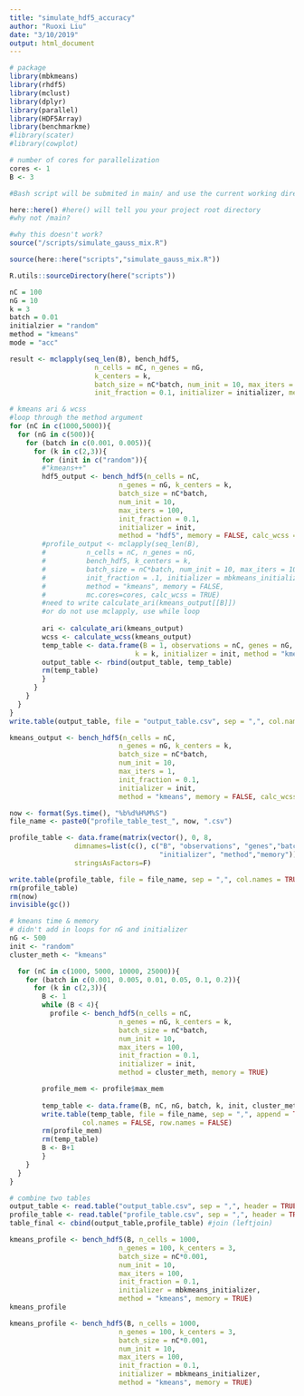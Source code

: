 ```yaml
---
title: "simulate_hdf5_accuracy"
author: "Ruoxi Liu"
date: "3/10/2019"
output: html_document
---
```


```r
# package
library(mbkmeans)
library(rhdf5)
library(mclust)
library(dplyr)
library(parallel)
library(HDF5Array)
library(benchmarkme)
#library(scater)
#library(cowplot)

# number of cores for parallelization
cores <- 1
B <- 3
```

```r
#Bash script will be submited in main/ and use the current working directory (main/ will be wd)

here::here() #here() will tell you your project root directory
#why not /main?

#why this doesn't work?
source("/scripts/simulate_gauss_mix.R") 

source(here::here("scripts","simulate_gauss_mix.R"))

R.utils::sourceDirectory(here("scripts"))
```

```r
nC = 100
nG = 10
k = 3
batch = 0.01
initialzier = "random"
method = "kmeans"
mode = "acc"
```

```r
result <- mclapply(seq_len(B), bench_hdf5, 
                     n_cells = nC, n_genes = nG, 
                     k_centers = k,
                     batch_size = nC*batch, num_init = 10, max_iters = 100, 
                     init_fraction = 0.1, initializer = initializer, method = method,                        mode = mode, mc.cores=cores)
```




```r
# kmeans ari & wcss
#loop through the method argument
for (nC in c(1000,5000)){
  for (nG in c(500)){
    for (batch in c(0.001, 0.005)){
      for (k in c(2,3)){
        for (init in c("random")){
        #"kmeans++"
        hdf5_output <- bench_hdf5(n_cells = nC, 
                           n_genes = nG, k_centers = k, 
                           batch_size = nC*batch, 
                           num_init = 10, 
                           max_iters = 100, 
                           init_fraction = 0.1, 
                           initializer = init, 
                           method = "hdf5", memory = FALSE, calc_wcss = TRUE)
        #profile_output <- mclapply(seq_len(B),
        #          n_cells = nC, n_genes = nG, 
        #          bench_hdf5, k_centers = k,
        #          batch_size = nC*batch, num_init = 10, max_iters = 100, 
        #          init_fraction = .1, initializer = mbkmeans_initializer,
        #          method = "kmeans", memory = FALSE,  
        #          mc.cores=cores, calc_wcss = TRUE)
        #need to write calculate_ari(kmeans_output[[B]])
        #or do not use mclapply, use while loop
      
        ari <- calculate_ari(kmeans_output)
        wcss <- calculate_wcss(kmeans_output)
        temp_table <- data.frame(B = 1, observations = nC, genes = nG, batch_size = batch,  
                               k = k, initializer = init, method = "kmeans", ari = ari, wcss = wcss )
        output_table <- rbind(output_table, temp_table)
        rm(temp_table)
        }
      }
    }
  }
}
write.table(output_table, file = "output_table.csv", sep = ",", col.names = TRUE)
```

```r
kmeans_output <- bench_hdf5(n_cells = nC, 
                           n_genes = nG, k_centers = k, 
                           batch_size = nC*batch, 
                           num_init = 10, 
                           max_iters = 1, 
                           init_fraction = 0.1, 
                           initializer = init, 
                           method = "kmeans", memory = FALSE, calc_wcss = TRUE)
```



```r
now <- format(Sys.time(), "%b%d%H%M%S")
file_name <- paste0("profile_table_test_", now, ".csv")

profile_table <- data.frame(matrix(vector(), 0, 8,
                dimnames=list(c(), c("B", "observations", "genes","batch_size","k",
                                     "initializer", "method","memory"))),
                stringsAsFactors=F)

write.table(profile_table, file = file_name, sep = ",", col.names = TRUE, append = TRUE)
rm(profile_table)
rm(now)
invisible(gc())
```

```r
# kmeans time & memory
# didn't add in loops for nG and initializer
nG <- 500
init <- "random"
cluster_meth <- "kmeans"

  for (nC in c(1000, 5000, 10000, 25000)){
    for (batch in c(0.001, 0.005, 0.01, 0.05, 0.1, 0.2)){
      for (k in c(2,3)){
        B <- 1
        while (B < 4){
          profile <- bench_hdf5(n_cells = nC, 
                           n_genes = nG, k_centers = k, 
                           batch_size = nC*batch, 
                           num_init = 10, 
                           max_iters = 100, 
                           init_fraction = 0.1, 
                           initializer = init, 
                           method = cluster_meth, memory = TRUE)

        profile_mem <- profile$max_mem
      
        temp_table <- data.frame(B, nC, nG, batch, k, init, cluster_meth, 1)
        write.table(temp_table, file = file_name, sep = ",", append = TRUE, quote = FALSE,
                  col.names = FALSE, row.names = FALSE)
        rm(profile_mem)
        rm(temp_table)
        B <- B+1
        }
    }
  }
}
```

```r
# combine two tables
output_table <- read.table("output_table.csv", sep = ",", header = TRUE)
profile_table <- read.table("profile_table.csv", sep = ",", header = TRUE)[,6:7]
table_final <- cbind(output_table,profile_table) #join (leftjoin)
```


```r
kmeans_profile <- bench_hdf5(B, n_cells = 1000, 
                           n_genes = 100, k_centers = 3, 
                           batch_size = nC*0.001, 
                           num_init = 10, 
                           max_iters = 100, 
                           init_fraction = 0.1, 
                           initializer = mbkmeans_initializer, 
                           method = "kmeans", memory = TRUE)
kmeans_profile
```
```r
kmeans_profile <- bench_hdf5(B, n_cells = 1000, 
                           n_genes = 100, k_centers = 3, 
                           batch_size = nC*0.001, 
                           num_init = 10, 
                           max_iters = 100, 
                           init_fraction = 0.1, 
                           initializer = mbkmeans_initializer, 
                           method = "kmeans", memory = TRUE)
```
